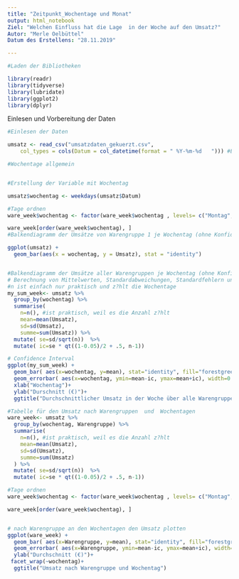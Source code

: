 ```yaml
---
title: "Zeitpunkt_Wochentage und Monat"
output: html_notebook
Ziel: "Welchen Einfluss hat die Lage  in der Woche auf den Umsatz?"
Autor: "Merle Oelbüttel"
Datum des Erstellens: "28.11.2019"

---
```


```r
#Laden der Bibliotheken

library(readr)
library(tidyverse)
library(lubridate)
library(ggplot2)
library(dplyr)
```


Einlesen und Vorbereitung der Daten
```r
#Einlesen der Daten

umsatz <- read_csv("umsatzdaten_gekuerzt.csv", 
    col_types = cols(Datum = col_datetime(format = " %Y-%m-%d   "))) #Eingeben des Datums
```



```r

#Wochentage allgemein


#Erstellung der Variable mit Wochentag

umsatz$wochentag <- weekdays(umsatz$Datum)

#Tage ordnen
ware_week$wochentag <- factor(ware_week$wochentag , levels= c("Montag","Dienstag","Mittwoch","Donnerstag","Freitag","Samstag","Sonntag"))

ware_week[order(ware_week$wochentag), ]
#Balkendiagramm der Umsätze von Warengruppe 1 je Wochentag (ohne Konfidenzintervall)

ggplot(umsatz) +
  geom_bar(aes(x = wochentag, y = Umsatz), stat = "identity")


#Balkendiagramm der Umsätze aller Warengruppen je Wochentag (ohne Konfidenzintervall)
# Berechnung von Mittelwerten, Standardabweichungen, Standardfehlern und Konfidenzintervallen
#n ist einfach nur praktisch und z?hlt die Wochentage
my_sum_week<- umsatz %>%
  group_by(wochentag) %>%
  summarise(
    n=n(), #ist praktisch, weil es die Anzahl z?hlt
    mean=mean(Umsatz),
    sd=sd(Umsatz),
    summe=sum(Umsatz)) %>%
  mutate( se=sd/sqrt(n))  %>%
  mutate( ic=se * qt((1-0.05)/2 + .5, n-1))

# Confidence Interval
ggplot(my_sum_week) +
  geom_bar( aes(x=wochentag, y=mean), stat="identity", fill="forestgreen", alpha=0.5) +
  geom_errorbar( aes(x=wochentag, ymin=mean-ic, ymax=mean+ic), width=0.4, colour="orange", alpha=0.9, size=1.5) +
  xlab("Wochentag")+
  ylab("Durschnitt (€)")+
  ggtitle("Durchschnittlicher Umsatz in der Woche über alle Warengruppen")

```

```r

#Tabelle für den Umsatz nach Warengruppen  und  Wochentagen
ware_week<- umsatz %>%
  group_by(wochentag, Warengruppe) %>%
  summarise(
    n=n(), #ist praktisch, weil es die Anzahl z?hlt
    mean=mean(Umsatz),
    sd=sd(Umsatz),
    summe=sum(Umsatz)
  ) %>%
  mutate( se=sd/sqrt(n))  %>%
  mutate( ic=se * qt((1-0.05)/2 + .5, n-1))

#Tage ordnen
ware_week$wochentag <- factor(ware_week$wochentag , levels= c("Montag","Dienstag","Mittwoch","Donnerstag","Freitag","Samstag","Sonntag"))

ware_week[order(ware_week$wochentag), ]


# nach Warengruppe an den Wochentagen den Umsatz plotten
ggplot(ware_week) +
  geom_bar( aes(x=Warengruppe, y=mean), stat="identity", fill="forestgreen", alpha=0.5) +
  geom_errorbar( aes(x=Warengruppe, ymin=mean-ic, ymax=mean+ic), width=0.4, colour="orange", alpha=0.9, size=1.5) +
  ylab("Durchschnitt (€)")+
 facet_wrap(~wochentag)+
  ggtitle("Umsatz nach Warengruppe und Wochentag")

```









